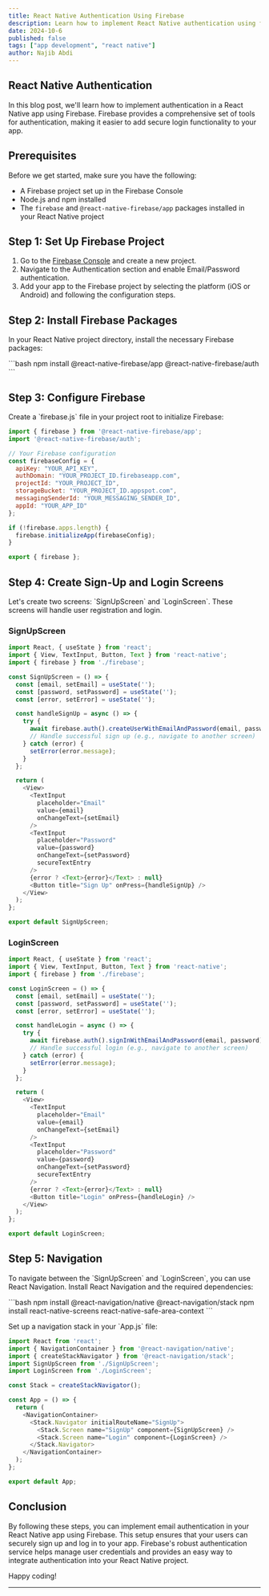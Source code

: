 ```yaml
---
title: React Native Authentication Using Firebase
description: Learn how to implement React Native authentication using firebase.
date: 2024-10-6
published: false
tags: ["app development", "react native"]
author: Najib Abdi
---
```


## React Native Authentication

In this blog post, we'll learn how to implement authentication in a React Native app using Firebase. Firebase provides a comprehensive set of tools for authentication, making it easier to add secure login functionality to your app.

## Prerequisites

Before we get started, make sure you have the following:

- A Firebase project set up in the Firebase Console
- Node.js and npm installed
- The `firebase` and `@react-native-firebase/app` packages installed in your React Native project

## Step 1: Set Up Firebase Project

1. Go to the [Firebase Console](https://console.firebase.google.com/) and create a new project.
2. Navigate to the Authentication section and enable Email/Password authentication.
3. Add your app to the Firebase project by selecting the platform (iOS or Android) and following the configuration steps.

## Step 2: Install Firebase Packages

In your React Native project directory, install the necessary Firebase packages:

\`\`\`bash
npm install @react-native-firebase/app @react-native-firebase/auth
\`\`\`

## Step 3: Configure Firebase

Create a \`firebase.js\` file in your project root to initialize Firebase:

```javascript
import { firebase } from '@react-native-firebase/app';
import '@react-native-firebase/auth';

// Your Firebase configuration
const firebaseConfig = {
  apiKey: "YOUR_API_KEY",
  authDomain: "YOUR_PROJECT_ID.firebaseapp.com",
  projectId: "YOUR_PROJECT_ID",
  storageBucket: "YOUR_PROJECT_ID.appspot.com",
  messagingSenderId: "YOUR_MESSAGING_SENDER_ID",
  appId: "YOUR_APP_ID"
};

if (!firebase.apps.length) {
  firebase.initializeApp(firebaseConfig);
}

export { firebase };
```

## Step 4: Create Sign-Up and Login Screens

Let's create two screens: \`SignUpScreen\` and \`LoginScreen\`. These screens will handle user registration and login.

### SignUpScreen

```javascript
import React, { useState } from 'react';
import { View, TextInput, Button, Text } from 'react-native';
import { firebase } from './firebase';

const SignUpScreen = () => {
  const [email, setEmail] = useState('');
  const [password, setPassword] = useState('');
  const [error, setError] = useState('');

  const handleSignUp = async () => {
    try {
      await firebase.auth().createUserWithEmailAndPassword(email, password);
      // Handle successful sign up (e.g., navigate to another screen)
    } catch (error) {
      setError(error.message);
    }
  };

  return (
    <View>
      <TextInput
        placeholder="Email"
        value={email}
        onChangeText={setEmail}
      />
      <TextInput
        placeholder="Password"
        value={password}
        onChangeText={setPassword}
        secureTextEntry
      />
      {error ? <Text>{error}</Text> : null}
      <Button title="Sign Up" onPress={handleSignUp} />
    </View>
  );
};

export default SignUpScreen;
```

### LoginScreen

```javascript
import React, { useState } from 'react';
import { View, TextInput, Button, Text } from 'react-native';
import { firebase } from './firebase';

const LoginScreen = () => {
  const [email, setEmail] = useState('');
  const [password, setPassword] = useState('');
  const [error, setError] = useState('');

  const handleLogin = async () => {
    try {
      await firebase.auth().signInWithEmailAndPassword(email, password);
      // Handle successful login (e.g., navigate to another screen)
    } catch (error) {
      setError(error.message);
    }
  };

  return (
    <View>
      <TextInput
        placeholder="Email"
        value={email}
        onChangeText={setEmail}
      />
      <TextInput
        placeholder="Password"
        value={password}
        onChangeText={setPassword}
        secureTextEntry
      />
      {error ? <Text>{error}</Text> : null}
      <Button title="Login" onPress={handleLogin} />
    </View>
  );
};

export default LoginScreen;
```

## Step 5: Navigation

To navigate between the \`SignUpScreen\` and \`LoginScreen\`, you can use React Navigation. Install React Navigation and the required dependencies:

\`\`\`bash
npm install @react-navigation/native @react-navigation/stack
npm install react-native-screens react-native-safe-area-context
\`\`\`

Set up a navigation stack in your \`App.js\` file:

```javascript
import React from 'react';
import { NavigationContainer } from '@react-navigation/native';
import { createStackNavigator } from '@react-navigation/stack';
import SignUpScreen from './SignUpScreen';
import LoginScreen from './LoginScreen';

const Stack = createStackNavigator();

const App = () => {
  return (
    <NavigationContainer>
      <Stack.Navigator initialRouteName="SignUp">
        <Stack.Screen name="SignUp" component={SignUpScreen} />
        <Stack.Screen name="Login" component={LoginScreen} />
      </Stack.Navigator>
    </NavigationContainer>
  );
};

export default App;
```

## Conclusion

By following these steps, you can implement email authentication in your React Native app using Firebase. This setup ensures that your users can securely sign up and log in to your app. Firebase's robust authentication service helps manage user credentials and provides an easy way to integrate authentication into your React Native project.

Happy coding!

---

